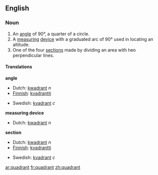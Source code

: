 ==English==

===Noun===
{{en-noun-reg}}

# An [[angle]] of 90&deg;, a quarter of a circle.
# A [[measuring]] [[device]] with a graduated arc of 90&deg; used in locating an altitude.
# One of the four [[section]]s made by dividing an area with two perpendicular lines.

====Translations====
'''angle'''
{{top}}
*Dutch: [[kwadrant]]  ''n''
*[[w:Finnish language|Finnish]]: [[kvadrantti]]
{{mid}}
*Swedish: [[kvadrant]] ''c''
{{bottom}}

'''measuring device'''
{{top}}
*Dutch: [[kwadrant]]  ''n''
{{mid}}
{{bottom}}

'''section'''
{{top}}
*Dutch: [[kwadrant]]  ''n''
*[[w:Finnish language|Finnish]]: [[kvadrantti]]
{{mid}}
*Swedish: [[kvadrant]] ''c''
{{bottom}}

[[ar:quadrant]]
[[fr:quadrant]]
[[zh:quadrant]]